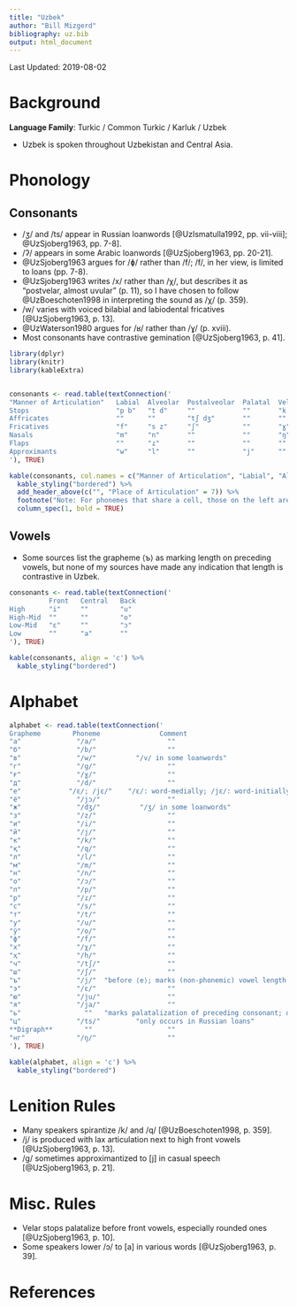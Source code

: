 ```yaml
---
title: "Uzbek"
author: "Bill Mizgerd"
bibliography: uz.bib
output: html_document
---
```


Last Updated: 2019-08-02

# Background

**Language Family**: Turkic / Common Turkic / Karluk / Uzbek

* Uzbek is spoken throughout Uzbekistan and Central Asia.

# Phonology

## Consonants

* /ʒ/ and /ts/ appear in Russian loanwords [@UzIsmatulla1992, pp. vii-viii]; @UzSjoberg1963, pp. 7-8].
* /ʔ/ appears in some Arabic loanwords [@UzSjoberg1963, pp. 20-21].
* @UzSjoberg1963 argues for /ɸ/ rather than /f/; /f/, in her view, is limited to loans (pp. 7-8).
* @UzSjoberg1963 writes /x/ rather than /χ/, but describes it as "postvelar, almost uvular" (p. 11), so I have chosen to follow @UzBoeschoten1998 in interpreting the sound as /χ/ (p. 359).
* /w/ varies with voiced bilabial and labiodental fricatives [@UzSjoberg1963, p. 13].
* @UzWaterson1980 argues for /ʁ/ rather than /ɣ/ (p. xviii).
* Most consonants have contrastive gemination [@UzSjoberg1963, p. 41].

```r

library(dplyr)
library(knitr)
library(kableExtra)


consonants <- read.table(textConnection('
"Manner of Articulation"   Labial  Alveolar  Postalveolar  Palatal  Velar  Uvular  Glottal
Stops                      "p b"   "t d"     ""            ""       "k ɡ"  "q"     ""
Affricates                 ""      ""        "tʃ dʒ"       ""       ""     ""      ""
Fricatives                 "f"     "s z"     "ʃ"           ""       "ɣ"    "χ"     "h"
Nasals                     "m"     "n"       ""            ""       "ŋ"    ""      ""
Flaps                      ""      "ɾ"       ""            ""       ""     ""      ""
Approximants               "w"     "l"       ""            "j"      ""     ""      ""
'), TRUE)

kable(consonants, col.names = c("Manner of Articulation", "Labial", "Alveolar", "Postalveolar", "Palatal", "Velar", "Uvular", "Glottal"), align = 'c') %>%
  kable_styling("bordered") %>%
  add_header_above(c("", "Place of Articulation" = 7)) %>%
  footnote("Note: For phonemes that share a cell, those on the left are voiceless, whereas those on the right are voiced.", general_title = "") %>%
  column_spec(1, bold = TRUE)
```

## Vowels

* Some sources list the grapheme ⟨ъ⟩ as marking length on preceding vowels, but none of my sources have made any indication that length is contrastive in Uzbek.

```r
consonants <- read.table(textConnection('
          Front   Central   Back
High      "i"     ""        "u"
High-Mid  ""      ""        "o"
Low-Mid   "ɛ"     ""        "ɔ"
Low       ""      "a"       ""
'), TRUE)

kable(consonants, align = 'c') %>%
  kable_styling("bordered")
```

# Alphabet

```r

alphabet <- read.table(textConnection('
Grapheme        Phoneme               Comment
"а"              "/a/"                  ""
"б"              "/b/"                  ""
"в"              "/w/"          "/v/ in some loanwords"  
"г"              "/ɡ/"                  ""
"ғ"              "/ɣ/"                  ""
"д"              "/d/"                  ""
"е"            "/ɛ/; /jɛ/"    "/ɛ/: word-medially; /jɛ/: word-initially"  
"ё"              "/jɔ/"                 ""
"ж"              "/dʒ/"          "/ʒ/ in some loanwords"  
"з"              "/z/"                  ""
"и"              "/i/"                  ""
"й"              "/j/"                  ""
"к"              "/k/"                  ""
"қ"              "/q/"                  ""
"л"              "/l/"                  ""
"м"              "/m/"                  ""
"н"              "/n/"                  ""
"о"              "/ɔ/"                  ""
"п"              "/p/"                  ""
"р"              "/ɾ/"                  ""
"с"              "/s/"                  ""
"т"              "/t/"                  ""
"у"              "/u/"                  ""
"ў"              "/o/"                  ""
"ф"              "/f/"                  ""
"х"              "/χ/"                  ""
"ҳ"              "/h/"                  ""
"ч"              "/tʃ/"                 ""
"ш"              "/ʃ/"                  ""
"ъ"              "/j/"  "before ⟨е⟩; marks (non-phonemic) vowel length (postvocalically) - see note above"
"э"              "/ɛ/"                  ""
"ю"              "/ju/"                 ""
"я"              "/ja/"                 ""
"ь"                ""   "marks palatalization of preceding consonant; only occurs in Russian loans"  
"ц"              "/ts/"         "only occurs in Russian loans"
**Digraph**        ""                   ""
"нг"             "/ŋ/"                  ""
'), TRUE)

kable(alphabet, align = 'c') %>%
  kable_styling("bordered")
```  

# Lenition Rules

* Many speakers spirantize /k/ and /q/ [@UzBoeschoten1998, p. 359].
* /j/ is produced with lax articulation next to high front vowels [@UzSjoberg1963, p. 13].
* /ɡ/ sometimes approximantized to [j] in casual speech [@UzSjoberg1963, p. 21].

# Misc. Rules

* Velar stops palatalize before front vowels, especially rounded ones [@UzSjoberg1963, p. 10].
* Some speakers lower /ɔ/ to [a] in various words [@UzSjoberg1963, p. 39].

# References
